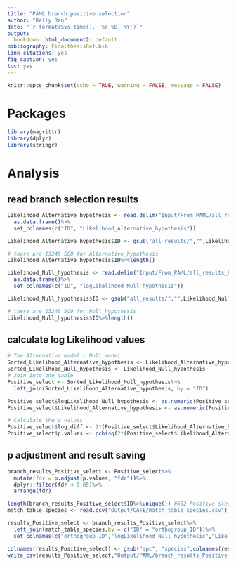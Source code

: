 ```yaml
---
title: "PAML branch positive selection"
author: "Kelly Ren"
date: "`r format(Sys.time(), '%d %B, %Y')`"
output:
  bookdown::html_document2: default
bibliography: FinalthesisRef.bib
link-citations: yes
fig_caption: yes
toc: yes
---
```


```r
knitr::opts_chunk$set(echo = TRUE, warning = FALSE, message = FALSE)
```

# Packages 

```r
library(magrittr)
library(dplyr)
library(stringr)
```

# Analysis
## read branch selection results
```r
Likelihood_Alternative_hypothesis <- read.delim("Input/From_PAML/all_results_PAML_Likelihood_Alternative_hypothesis.txt", header = FALSE)%>%
  as.data.frame()%>%
  set_colnames(c("ID", "Likelihood_Alternative_hypothesis"))

Likelihood_Alternative_hypothesis$ID <- gsub("all_results/","",Likelihood_Alternative_hypothesis$ID)

# there are 13246 SCO for Alternative_hypothesis
Likelihood_Alternative_hypothesis$ID%>%length()
```

```r
Likelihood_Null_hypothesis <- read.delim("Input/From_PAML/all_results_PAML_Likelihood_Null_hypothesis.txt", header = FALSE)%>%
  as.data.frame()%>%
  set_colnames(c("ID", "logLikelihood_Null_hypothesis"))

Likelihood_Null_hypothesis$ID <- gsub("all_results/","",Likelihood_Null_hypothesis$ID)

# there are 13246 SCO for Null_hypothesis
Likelihood_Null_hypothesis$ID%>%length()
```

## calculate log Likelihood values
```r
# The Alternative model - Null model
Sorted_Likelihood_Alternative_hypothesis <- Likelihood_Alternative_hypothesis
Sorted_Likelihood_Null_hypothesis <- Likelihood_Null_hypothesis
# Join into one table
Positive_select <- Sorted_Likelihood_Null_hypothesis%>%
  left_join(Sorted_Likelihood_Alternative_hypothesis, by = "ID")

Positive_select$logLikelihood_Null_hypothesis <- as.numeric(Positive_select$logLikelihood_Null_hypothesis)
Positive_select$Likelihood_Alternative_hypothesis <- as.numeric(Positive_select$Likelihood_Alternative_hypothesis)

# Calculate the p values
Positive_select$log_diff <- 2*(Positive_select$Likelihood_Alternative_hypothesis - Positive_select$logLikelihood_Null_hypothesis)
Positive_select$p.values <- pchisq(2*(Positive_select$Likelihood_Alternative_hypothesis - Positive_select$logLikelihood_Null_hypothesis),df=1, lower.tail=FALSE)/2
```

## p adjustment and result saving
```r
branch_results_Positive_select <- Positive_select%>%
  mutate(fdr = p.adjust(p.values, "fdr"))%>%
  dplyr::filter(fdr < 0.05)%>%
  arrange(fdr)

length(branch_results_Positive_select$ID%>%unique()) #602 Positive slected genes
match_table_species <- read.csv("Output/CAFE/match_table_species.csv")

results_Positive_select <- branch_results_Positive_select%>%
  left_join(match_table_species,by = c("ID" = "orthogroup_ID"))%>%
  set_colnames(c("orthogroup_ID","logLikelihood_Null_hypothesis","Likelihood_Alternative_hypothesis", "log_diff", "p.values", "fdr", "entrezgene_id", "species", "UniProtKB_ID", "PANTHER_ID"))

colnames(results_Positive_select) <- gsub("spc", "species",colnames(results_Positive_select))
write_csv(results_Positive_select,"Output/PAML/branch_results_Positive_select.csv")
```

